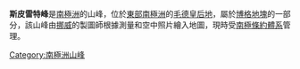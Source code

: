 '''斯皮雷特峰'''是[[南極洲|南極洲]]的山峰，位於[[東部南極洲|東部南極洲]]的[[毛德皇后地|毛德皇后地]]，屬於[[博格地塊|博格地塊]]的一部分，該山峰由[[挪威|挪威]]的製圖師根據測量和空中照片繪入地圖，現時受[[南極條約體系|南極條約體系]]管理。

{{coord|72|31|S|3|38|W|display=title}}

{{Antarctica-geo-stub}}
[[Category:南極洲山峰|Category:南極洲山峰]]